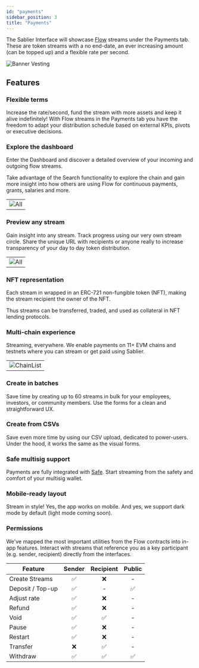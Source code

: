 ```yaml
---
id: "payments"
sidebar_position: 3
title: "Payments"
---
```


The Sablier Interface will showcase [Flow](/concepts/flow/overview) streams under the Payments tab. These are token
streams with a no end-date, an ever increasing amount (can be topped up) and a flexible rate per second.

![Banner Vesting](/banner/docs-banner-payments.webp)

## Features

### Flexible terms

Increase the rate/second, fund the stream with more assets and keep it alive indefinitely! With Flow streams in the
Payments tab you have the freedom to adapt your distribution schedule based on external KPIs, pivots or executive
decisions.

### Explore the dashboard

Enter the Dashboard and discover a detailed overview of your incoming and outgoing flow streams.

Take advantage of the Search functionality to explore the chain and gain more insight into how others are using Flow for
continuous payments, grants, salaries and more.

|                                                    |
| -------------------------------------------------- |
| ![All](/screenshots/payments-dashboard-split.webp) |

### Preview any stream

Gain insight into any stream. Track progress using our very own stream circle. Share the unique URL with recipients or
anyone really to increase transparency of your day to day token distribution.

|                                            |
| ------------------------------------------ |
| ![All](/screenshots/payments-profile.webp) |

### NFT representation

Each stream in wrapped in an ERC-721 non-fungible token (NFT), making the stream recipient the owner of the NFT.

Thus streams can be transferred, traded, and used as collateral in NFT lending protocols.

### Multi-chain experience

Streaming, everywhere. We enable payments on 11+ EVM chains and testnets where you can stream or get paid using Sablier.

|                                                |
| ---------------------------------------------- |
| ![ChainList](/screenshots/general-chains.webp) |

### Create in batches

Save time by creating up to 60 streams in bulk for your employees, investors, or community members. Use the forms for a
clean and straightforward UX.

### Create from CSVs

Save even more time by using our CSV upload, dedicated to power-users. Under the hood, it works the same as the visual
forms.

### Safe multisig support

Payments are fully integrated with [Safe](https://safe.global). Start streaming from the safety and comfort of your
multisig wallet.

### Mobile-ready layout

Stream in style! Yes, the app works on mobile. And yes, we support dark mode by default (light mode coming soon).

### Permissions

We've mapped the most important utilities from the Flow contracts into in-app features. Interact with streams that
reference you as a key participant (e.g. sender, recipient) directly from the interfaces.

| Feature          | Sender | Recipient | Public |
| ---------------- | :----: | :-------: | :----: |
| Create Streams   |   ✅   |    ❌     |   -    |
| Deposit / Top-up |   ✅   |     -     |   ✅   |
| Adjust rate      |   ✅   |    ❌     |   -    |
| Refund           |   ✅   |    ❌     |   -    |
| Void             |   ✅   |    ✅     |   -    |
| Pause            |   ✅   |    ❌     |   -    |
| Restart          |   ✅   |    ❌     |   -    |
| Transfer         |   ❌   |    ✅     |   -    |
| Withdraw         |   ✅   |    ✅     |   ✅   |
